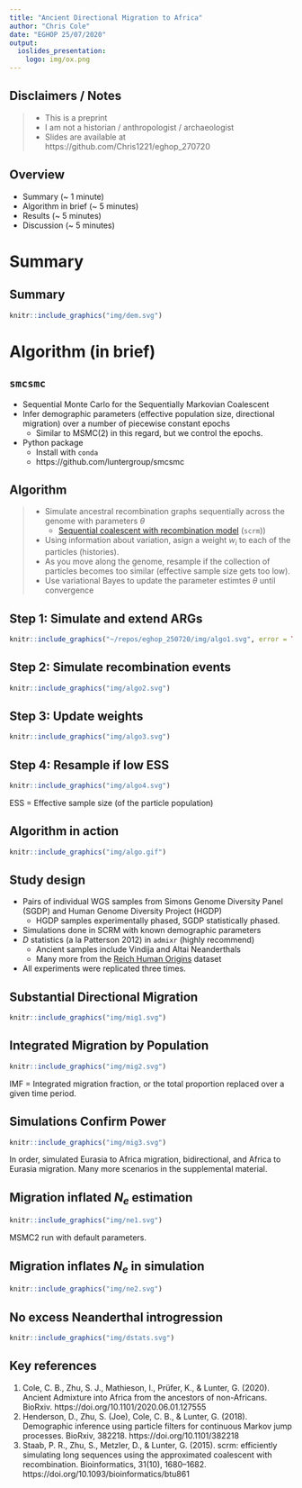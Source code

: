 ```yaml
---
title: "Ancient Directional Migration to Africa"
author: "Chris Cole"
date: "EGHOP 25/07/2020"
output: 
  ioslides_presentation:
    logo: img/ox.png
---
```



## Disclaimers / Notes

> - This is a preprint
> - I am not a historian / anthropologist / archaeologist 
> - Slides are available at https://github.com/Chris1221/eghop_270720


## Overview

- Summary (~ 1 minute)
- Algorithm in brief (~ 5 minutes)
- Results (~ 5 minutes)
- Discussion (~ 5 minutes)

# Summary

## Summary

```r
knitr::include_graphics("img/dem.svg")
```


# Algorithm (in brief)

## `smcsmc`

- Sequential Monte Carlo for the Sequentially Markovian Coalescent
- Infer demographic parameters (effective population size, directional migration) over a number of piecewise constant epochs
    - Similar to MSMC(2) in this regard, but we control the epochs.
- Python package
    - Install with `conda`
    - https://github.com/luntergroup/smcsmc

## Algorithm

> - Simulate ancestral recombination graphs sequentially across the genome with parameters $\theta$ 
>     - [Sequential coalescent with recombination model](https://github.com/scrm/scrm) (`scrm`)) 
> - Using information about variation, asign a weight $w_i$ to each of the particles (histories). 
> - As you move along the genome, resample if the collection of particles becomes too similar (effective sample size gets too low).
> - Use variational Bayes to update the parameter estimtes $\theta$ until convergence



## Step 1: Simulate and extend ARGs

```r
knitr::include_graphics("~/repos/eghop_250720/img/algo1.svg", error = TRUE)
```

## Step 2: Simulate recombination events

```r
knitr::include_graphics("img/algo2.svg")
```

## Step 3: Update weights 

```r
knitr::include_graphics("img/algo3.svg")
```

## Step 4: Resample if low ESS

```r
knitr::include_graphics("img/algo4.svg")
```

ESS = Effective sample size (of the particle population)

## Algorithm in action

```r
knitr::include_graphics("img/algo.gif")
```

## Study design

- Pairs of individual WGS samples from Simons Genome Diversity Panel (SGDP) and Human Genome Diversity Project (HGDP) 
    - HGDP samples experimentally phased, SGDP statistically phased.
- Simulations done in SCRM with known demographic parameters
- $D$ statistics (a la Patterson 2012) in `admixr` (highly recommend)
    - Ancient samples include Vindija and Altai Neanderthals
    - Many more from the [Reich Human Origins](https://reich.hms.harvard.edu/downloadable-genotypes-present-day-and-ancient-dna-data-compiled-published-papers) dataset 
- All experiments were replicated three times.
    
## Substantial Directional Migration

```r
knitr::include_graphics("img/mig1.svg")
```

## Integrated Migration by Population
    
```r
knitr::include_graphics("img/mig2.svg")
```

IMF = Integrated migration fraction, or the total proportion replaced over a given time period.
 

## Simulations Confirm Power
    
```r
knitr::include_graphics("img/mig3.svg")
```

In order, simulated Eurasia to Africa migration, bidirectional, and Africa to Eurasia migration. Many more scenarios in the supplemental material.
    
## Migration inflated $N_e$ estimation

```r
knitr::include_graphics("img/ne1.svg")
```

MSMC2 run with default parameters. 

## Migration inflates $N_e$ in simulation

```r
knitr::include_graphics("img/ne2.svg")
```

## No excess Neanderthal introgression

```r
knitr::include_graphics("img/dstats.svg")
```

## Key references {.small}

1. Cole, C. B., Zhu, S. J., Mathieson, I., Prüfer, K., & Lunter, G. (2020). Ancient Admixture into Africa from the ancestors of non-Africans. BioRxiv. https://doi.org/10.1101/2020.06.01.127555
2. Henderson, D., Zhu, S. (Joe), Cole, C. B., & Lunter, G. (2018). Demographic inference using particle filters for continuous Markov jump processes. BioRxiv, 382218. https://doi.org/10.1101/382218
3. Staab, P. R., Zhu, S., Metzler, D., & Lunter, G. (2015). scrm: efficiently simulating long sequences using the approximated coalescent with recombination. Bioinformatics, 31(10), 1680–1682. https://doi.org/10.1093/bioinformatics/btu861
